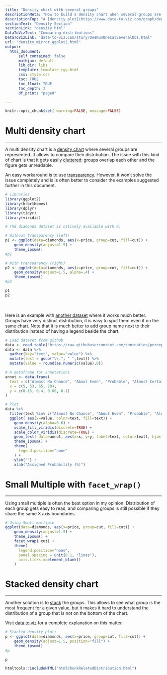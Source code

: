 ```yaml
---
title: "Density chart with several groups"
descriptionMeta: "How to build a density chart when several groups are available: multi density plot, stacked density plot and use of small multiples examples with ggplot2 code snippets."
descriptionTop: "A [density plot](https://www.data-to-viz.com/graph/density.html) is a representation of the distribution of a numeric variable. Comparing the distribution of several variables with density charts is possible. Here are a few examples with their [ggplot2](ggplot2-package.html) implementation."
sectionText: "Density Section"
sectionLink: "density.html"
DataToVizText: "Comparing distributions"
DataToVizLink: "data-to-viz.com/story/OneNumOneCatSeveralObs.html"
url: "density_mirror_ggplot2.html"
output:
  html_document:
      self_contained: false    
      mathjax: default
      lib_dir: libs
      template: template_rgg.html
      css: style.css
      toc: TRUE
      toc_float: TRUE
      toc_depth: 2
      df_print: "paged"

---
```



```r
knitr::opts_chunk$set( warning=FALSE, message=FALSE)
```


<div class="container">


# Multi density chart
***

<div class = "row">
  
<div class = "col-md-5  col-sm-12 align-self-center">

A multi density chart is a [density chart](density-plot.html) where several groups are represented. It allows to compare their distribution. The issue with this kind of chart is that it gets easily <u>cluttered</u>: groups overlap each other and the figure gets unreadable.

An easy workaround is to use <u>transparency</u>. However, it won't solve the issue completely and is is often better to consider the examples suggested further in this document.

</div>

<div class = "col-md-7  col-sm-12 align-self-center">

```r
# Libraries
library(ggplot2)
library(hrbrthemes)
library(dplyr)
library(tidyr)
library(viridis)

# The diamonds dataset is natively available with R.

# Without transparency (left)
p1 <- ggplot(data=diamonds, aes(x=price, group=cut, fill=cut)) + 
    geom_density(adjust=1.5) +
    theme_ipsum()
#p1

# With transparency (right)
p2 <- ggplot(data=diamonds, aes(x=price, group=cut, fill=cut)) + 
    geom_density(adjust=1.5, alpha=.4) +
    theme_ipsum()
#p2
```

</div>
</div>

```r
p1
p2
```

<br><br>
Here is an example with [another dataset](https://www.data-to-viz.com/story/OneNumOneCatSeveralObs.html) where it works much better. Groups have very distinct distribution, it is easy to spot them even if on the same chart. Note that it is much better to add group name next to their distribution instead of having a legend beside the chart.

```r
# Load dataset from github
data <- read.table("https://raw.githubusercontent.com/zonination/perceptions/master/probly.csv", header=TRUE, sep=",")
data <- data %>% 
  gather(key="text", value="value") %>%
  mutate(text = gsub("\\.", " ",text)) %>%
  mutate(value = round(as.numeric(value),0))

# A dataframe for annotations
annot <- data.frame(
  text = c("Almost No Chance", "About Even", "Probable", "Almost Certainly"),
  x = c(5, 53, 65, 79),
  y = c(0.15, 0.4, 0.06, 0.1)
)

# Plot
data %>%
  filter(text %in% c("Almost No Chance", "About Even", "Probable", "Almost Certainly")) %>%
  ggplot( aes(x=value, color=text, fill=text)) +
    geom_density(alpha=0.6) +
    scale_fill_viridis(discrete=TRUE) +
    scale_color_viridis(discrete=TRUE) +
    geom_text( data=annot, aes(x=x, y=y, label=text, color=text), hjust=0, size=4.5) +
    theme_ipsum() +
    theme(
      legend.position="none"
    ) +
    ylab("") +
    xlab("Assigned Probability (%)")
```








# Small Multiple with `facet_wrap()` {#smallMulti}
***
Using small multiple is often the best option in my opinion. Distribution of each group gets easy to read, and comparing groups is still possible if they share the same X axis boundaries.
```r
# Using Small multiple
ggplot(data=diamonds, aes(x=price, group=cut, fill=cut)) + 
    geom_density(adjust=1.5) +
    theme_ipsum() +
    facet_wrap(~cut) +
    theme(
      legend.position="none",
      panel.spacing = unit(0.1, "lines"),
      axis.ticks.x=element_blank()
    )

```



# Stacked density chart {#stacked}
***

<div class = "row">
  
<div class = "col-md-5  col-sm-12 align-self-center">

Another solution is to <u>stack</u> the groups. This allows to see what group is the most frequent for a given value, but it makes it hard to understand the distribution of a group that is not on the bottom of the chart.

Visit [data to viz](https://www.data-to-viz.com/caveat/stacking.html) for a complete explanation on this matter.


```r
# Stacked density plot:
p <- ggplot(data=diamonds, aes(x=price, group=cut, fill=cut)) + 
    geom_density(adjust=1.5, position="fill") +
    theme_ipsum()
#p
```
</div>

<div class = "col-md-7  col-sm-12 align-self-center">

```r
p
```

</div>
</div>










<!-- Close container -->
</div>




```r
htmltools::includeHTML("htmlChunkRelatedDistribution.html")
```







